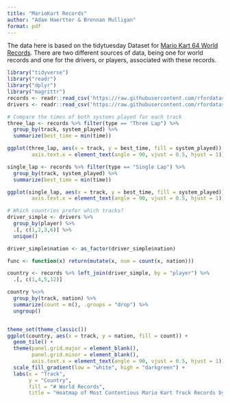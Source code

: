 ```yaml
---
title: "MarioKart Records"
author: "Adam Haertter & Brennan Mulligan"
format: pdf
---
```


The data here is based on the tidytuesday Dataset for [Mario Kart 64 World Records](https://github.com/rfordatascience/tidytuesday/tree/master/data/2021/2021-05-25). There are two different sources of data, being one for world records and one for the drivers, or players, associated with these records.


```r
library("tidyverse")
library("readr")
library("dplyr")
library("magrittr")
records <- readr::read_csv('https://raw.githubusercontent.com/rfordatascience/tidytuesday/master/data/2021/2021-05-25/records.csv')
drivers <- readr::read_csv('https://raw.githubusercontent.com/rfordatascience/tidytuesday/master/data/2021/2021-05-25/drivers.csv')
```

```r
# Compare the times of both systems played for each track
three_lap <- records %>% filter(type == "Three Lap") %>%
  group_by(track, system_played) %>%
  summarize(best_time = min(time))

ggplot(three_lap, aes(x = track, y = best_time, fill = system_played)) + geom_bar(stat = "identity", position = position_dodge()) + labs(x = "Tracks", y = "Times", title = "Three Lap") + theme(plot.title = element_text(hjust = 0.5),
        axis.text.x = element_text(angle = 90, vjust = 0.5, hjust = 1)) + guides(fill = guide_legend(title = "System Played"))

single_lap <- records %>% filter(type == "Single Lap") %>%
  group_by(track, system_played) %>%
  summarize(best_time = min(time))

ggplot(single_lap, aes(x = track, y = best_time, fill = system_played)) + geom_bar(stat = "identity", position = position_dodge()) + labs(x = "Tracks", y = "Times", title = "Single Lap") + theme(plot.title = element_text(hjust = 0.5),
        axis.text.x = element_text(angle = 90, vjust = 0.5, hjust = 1)) + guides(fill = guide_legend(title = "System Played"))
```

```r
# Which countries prefer which tracks?
driver_simple <- drivers %>% 
  group_by(player) %>% 
  .[, c(1,2,3,6)] %>% 
  unique()

driver_simple$nation <- as_factor(driver_simple$nation)

func <- function(x) return(mutate(x, num = count(x, nation)))

country <- records %>% left_join(driver_simple, by = "player") %>%
  .[, c(1,4,5,12)] 

country %<>%
  group_by(track, nation) %>% 
  summarize(count = n(), .groups = "drop") %>% 
  ungroup()


theme_set(theme_classic())
ggplot(country, aes(x = track, y = nation, fill = count)) +
  geom_tile() +
  theme(panel.grid.major = element_blank(), 
        panel.grid.minor = element_blank(),
        axis.text.x = element_text(angle = 90, vjust = 0.5, hjust = 1)) +
  scale_fill_gradient(low = "white", high = "darkgreen") +
  labs(x = "Track", 
       y = "Country", 
       fill = "# World Records", 
       title = "Heatmap of Most Contentious Mario Kart Track Records by Country")

```